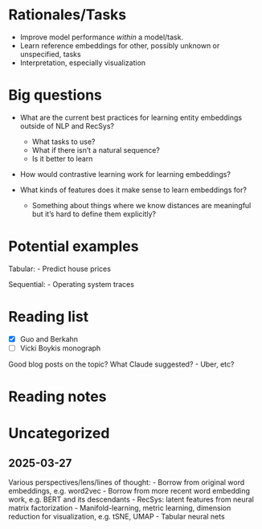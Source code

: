 
Rationales/Tasks
==========
- Improve model performance *within* a model/task.
- Learn reference embeddings for other, possibly unknown or unspecified, tasks
- Interpretation, especially visualization


Big questions
=============
- What are the current best practices for learning entity embeddings outside of NLP and RecSys?
    - What tasks to use?
    - What if there isn't a natural sequence?
    - Is it better to learn

- How would contrastive learning work for learning embeddings?

- What kinds of features does it make sense to learn embeddings for?
    - Something about things where we know distances are meaningful but it's hard to define them explicitly?


Potential examples
=========
Tabular:
- Predict house prices

Sequential:
- Operating system traces


Reading list
=========
- [x] Guo and Berkahn
- [ ] Vicki Boykis monograph

Good blog posts on the topic? What Claude suggested?
- Uber, etc?



Reading notes
=======


Uncategorized
=======

2025-03-27
----------

Various perspectives/lens/lines of thought:
- Borrow from original word embeddings, e.g. word2vec
- Borrow from more recent word embedding work, e.g. BERT and its descendants
- RecSys: latent features from neural matrix factorization
- Manifold-learning, metric learning, dimension reduction for visualization, e.g. tSNE, UMAP
- Tabular neural nets
